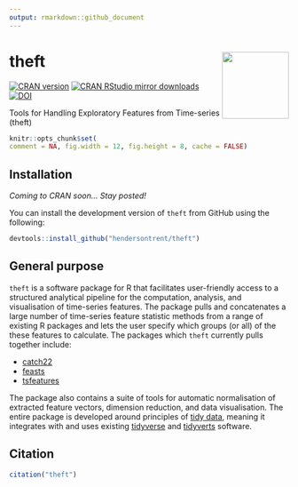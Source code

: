 ```yaml
---
output: rmarkdown::github_document
---
```


# theft <img src="man/figures/logo.png" align="right" width="120" />

[![CRAN version](http://www.r-pkg.org/badges/version/catch22)](http://www.r-pkg.org/pkg/theft)
[![CRAN RStudio mirror downloads](http://cranlogs.r-pkg.org/badges/catch22)](http://www.r-pkg.org/pkg/theft)
[![DOI](https://zenodo.org/badge/351259952.svg)](https://zenodo.org/badge/latestdoi/351259952)

Tools for Handling Exploratory Features from Time-series (theft)

```r
knitr::opts_chunk$set(
comment = NA, fig.width = 12, fig.height = 8, cache = FALSE)
```

## Installation

*Coming to CRAN soon... Stay posted!*

You can install the development version of `theft` from GitHub using the following:

```r
devtools::install_github("hendersontrent/theft")
```

## General purpose

`theft` is a software package for R that facilitates user-friendly access to a structured analytical pipeline for the computation, analysis, and visualisation of time-series features. The package pulls and concatenates a large number of time-series feature statistic methods from a range of existing R packages and lets the user specify which groups (or all) of the these features to calculate. The packages which `theft` currently pulls together include:

* [catch22](https://github.com/hendersontrent/catch22)
* [feasts](https://feasts.tidyverts.org)
* [tsfeatures](https://github.com/robjhyndman/tsfeatures)

The package also contains a suite of tools for automatic normalisation of extracted feature vectors, dimension reduction, and data visualisation. The entire package is developed around principles of [tidy data](https://cran.r-project.org/web/packages/tidyr/vignettes/tidy-data.html), meaning it integrates with and uses existing [tidyverse](https://www.tidyverse.org) and [tidyverts](https://tidyverts.org) software.

## Citation

```r
citation("theft")
```
